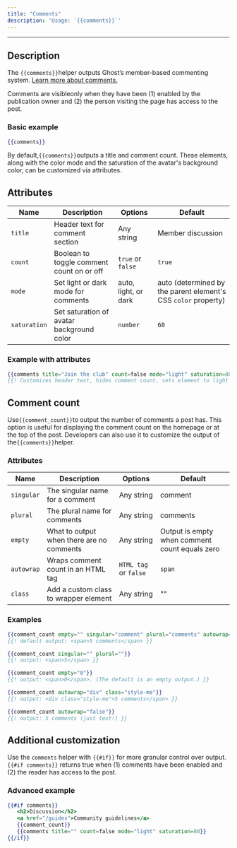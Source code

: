 ```yaml
---
title: "Comments"
description: 'Usage: `{{comments}}`'
---
```


***

## Description

The `{{comments}}`helper outputs Ghost’s member-based commenting system. [Learn more about comments.](https://ghost.org/help/commenting)

Comments are visibleonly when they have been (1) enabled by the publication owner and (2) the person visiting the page has access to the post.

### Basic example

```handlebars
{{comments}}
```

By default,`{{comments}}`outputs a title and comment count. These elements, along with the color mode and the saturation of the avatar's background color, can be customized via attributes.

## Attributes

| Name         | Description                               | Options              | Default                                                        |
| ------------ | ----------------------------------------- | -------------------- | -------------------------------------------------------------- |
| `title`      | Header text for comment section           | Any string           | Member discussion                                              |
| `count`      | Boolean to toggle comment count on or off | `true` or `false`    | `true`                                                         |
| `mode`       | Set light or dark mode for comments       | auto, light, or dark | auto (determined by the parent element's CSS `color` property) |
| `saturation` | Set saturation of avatar background color | `number`             | `60`                                                           |

### Example with attributes

```handlebars
{{comments title="Join the club" count=false mode="light" saturation=80}}
{{! Customizes header text, hides comment count, sets element to light mode and avatar background color saturation to 80% }}
```

## Comment count

Use`{{comment_count}}`to output the number of comments a post has. This option is useful for displaying the comment count on the homepage or at the top of the post. Developers can also use it to customize the output of the`{{comments}}`helper.

### Attributes

| Name       | Description                               | Options               | Default                                        |
| ---------- | ----------------------------------------- | --------------------- | ---------------------------------------------- |
| `singular` | The singular name for a comment           | Any string            | comment                                        |
| `plural`   | The plural name for comments              | Any string            | comments                                       |
| `empty`    | What to output when there are no comments | Any string            | Output is empty when comment count equals zero |
| `autowrap` | Wraps comment count in an HTML tag        | `HTML tag` or `false` | `span`                                         |
| `class`    | Add a custom class to wrapper element     | Any string            | ""                                             |

### Examples

```handlebars
{{comment_count empty="" singular="comment" plural="comments" autowrap="span" class=""}}
{{! default output: <span>5 comments</span> }}

{{comment_count singular="" plural=""}}
{{! output: <span>5</span> }}

{{comment_count empty="0"}}
{{! output: <span>0</span>. (The default is an empty output.) }}

{{comment_count autowrap="div" class="style-me"}}
{{! output: <div class="style-me">5 comments</span> }}

{{comment_count autowrap="false"}}
{{! output: 5 comments (just text!) }}
```

## Additional customization

Use the `comments` helper with `{{#if}}` for more granular control over output. `{{#if comments}}` returns true when (1) comments have been enabled and (2) the reader has access to the post.

### Advanced example

```handlebars
{{#if comments}}
   <h2>Discussion</h2>
   <a href="/guides">Community guidelines</a>
   {{comment_count}}
   {{comments title="" count=false mode="light" saturation=80}}
{{/if}}
```